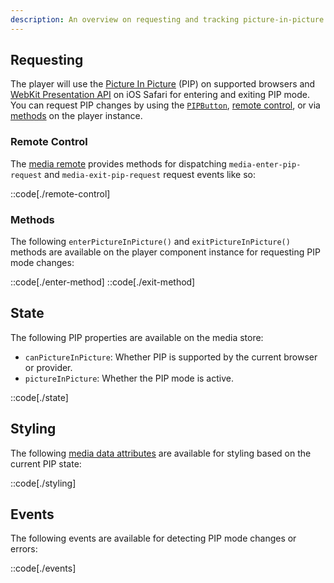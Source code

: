 ```yaml
---
description: An overview on requesting and tracking picture-in-picture changes.
---
```


## Requesting

The player will use the [Picture In Picture][pip-api] (PIP) on supported browsers and
[WebKit Presentation API][presentation-api] on iOS Safari for entering and exiting PIP mode. You can
request PIP changes by using the [`PIPButton`][pip-button], [remote control](#remote-control), or
via [methods](#methods) on the player instance.

[pip-api]: https://developer.mozilla.org/en-US/docs/Web/API/Picture-in-Picture_API
[presentation-api]: https://developer.apple.com/documentation/webkitjs/htmlvideoelement/1631913-webkitpresentationmode
[pip-button]: /docs/player/components/buttons/pip-button

### Remote Control

The [media remote][media-remote] provides methods for dispatching `media-enter-pip-request` and
`media-exit-pip-request` request events like so:

::code[./remote-control]

[media-remote]: /docs/player/core-concepts/state-management#updating

### Methods

The following `enterPictureInPicture()` and `exitPictureInPicture()` methods are available on the
player component instance for requesting PIP mode changes:

::code[./enter-method]
::code[./exit-method]

## State

The following PIP properties are available on the media store:

- `canPictureInPicture`: Whether PIP is supported by the current browser or provider.
- `pictureInPicture`: Whether the PIP mode is active.

::code[./state]

## Styling

The following [media data attributes][player-data-attrs] are available for styling based on the
current PIP state:

::code[./styling]

[player-data-attrs]: /docs/player/components/core/player#mediaplayer.attrs

## Events

The following events are available for detecting PIP mode changes or errors:

::code[./events]

